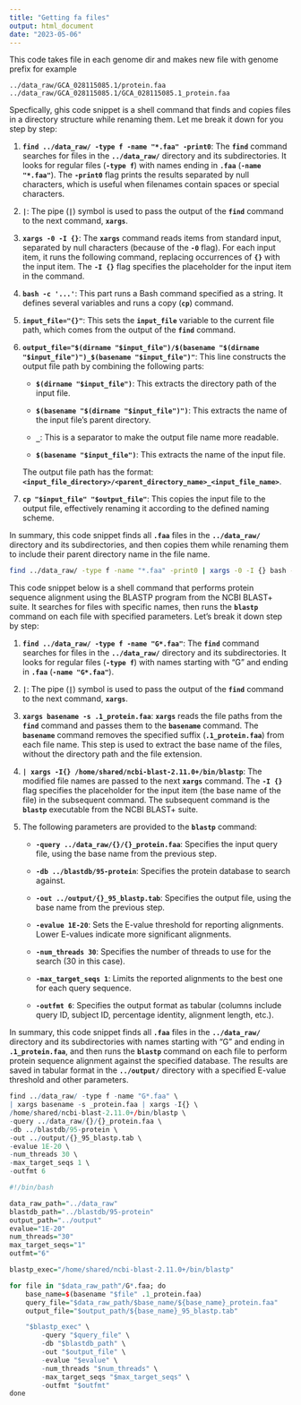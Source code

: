 ```yaml
---
title: "Getting fa files"
output: html_document
date: "2023-05-06"
---
```


This code takes file in each genome dir and makes new file with genome prefix for example

```         
../data_raw/GCA_028115085.1/protein.faa
../data_raw/GCA_028115085.1/GCA_028115085.1_protein.faa
```

Specfically, ghis code snippet is a shell command that finds and copies files in a directory structure while renaming them. Let me break it down for you step by step:

1.  **`find ../data_raw/ -type f -name "*.faa" -print0`**: The **`find`** command searches for files in the **`../data_raw/`** directory and its subdirectories. It looks for regular files (**`-type f`**) with names ending in **`.faa`** (**`-name "*.faa"`**). The **`-print0`** flag prints the results separated by null characters, which is useful when filenames contain spaces or special characters.

2.  **`|`**: The pipe (**`|`**) symbol is used to pass the output of the **`find`** command to the next command, **`xargs`**.

3.  **`xargs -0 -I {}`**: The **`xargs`** command reads items from standard input, separated by null characters (because of the **`-0`** flag). For each input item, it runs the following command, replacing occurrences of **`{}`** with the input item. The **`-I {}`** flag specifies the placeholder for the input item in the command.

4.  **`bash -c '...'`**: This part runs a Bash command specified as a string. It defines several variables and runs a copy (**`cp`**) command.

5.  **`input_file="{}"`**: This sets the **`input_file`** variable to the current file path, which comes from the output of the **`find`** command.

6.  **`output_file="$(dirname "$input_file")/$(basename "$(dirname "$input_file")")_$(basename "$input_file")"`**: This line constructs the output file path by combining the following parts:

    -   **`$(dirname "$input_file")`**: This extracts the directory path of the input file.

    -   **`$(basename "$(dirname "$input_file")")`**: This extracts the name of the input file's parent directory.

    -   **`_`**: This is a separator to make the output file name more readable.

    -   **`$(basename "$input_file")`**: This extracts the name of the input file.

    The output file path has the format: **`<input_file_directory>/<parent_directory_name>_<input_file_name>`**.

7.  **`cp "$input_file" "$output_file"`**: This copies the input file to the output file, effectively renaming it according to the defined naming scheme.

In summary, this code snippet finds all **`.faa`** files in the **`../data_raw/`** directory and its subdirectories, and then copies them while renaming them to include their parent directory name in the file name.

```bash
find ../data_raw/ -type f -name "*.faa" -print0 | xargs -0 -I {} bash -c 'input_file="{}"; output_file="$(dirname "$input_file")/$(basename "$(dirname "$input_file")")_$(basename "$input_file")"; cp "$input_file" "$output_file"'

```



This code snippet below is a shell command that performs protein sequence alignment using the BLASTP program from the NCBI BLAST+ suite. It searches for files with specific names, then runs the **`blastp`** command on each file with specified parameters. Let's break it down step by step:

1.  **`find ../data_raw/ -type f -name "G*.faa"`**: The **`find`** command searches for files in the **`../data_raw/`** directory and its subdirectories. It looks for regular files (**`-type f`**) with names starting with "G" and ending in **`.faa`** (**`-name "G*.faa"`**).

2.  **`|`**: The pipe (**`|`**) symbol is used to pass the output of the **`find`** command to the next command, **`xargs`**.

3.  **`xargs basename -s .1_protein.faa`**: **`xargs`** reads the file paths from the **`find`** command and passes them to the **`basename`** command. The **`basename`** command removes the specified suffix (**`.1_protein.faa`**) from each file name. This step is used to extract the base name of the files, without the directory path and the file extension.

4.  **`| xargs -I{} /home/shared/ncbi-blast-2.11.0+/bin/blastp`**: The modified file names are passed to the next **`xargs`** command. The **`-I {}`** flag specifies the placeholder for the input item (the base name of the file) in the subsequent command. The subsequent command is the **`blastp`** executable from the NCBI BLAST+ suite.

5.  The following parameters are provided to the **`blastp`** command:

    -   **`-query ../data_raw/{}/{}_protein.faa`**: Specifies the input query file, using the base name from the previous step.

    -   **`-db ../blastdb/95-protein`**: Specifies the protein database to search against.

    -   **`-out ../output/{}_95_blastp.tab`**: Specifies the output file, using the base name from the previous step.

    -   **`-evalue 1E-20`**: Sets the E-value threshold for reporting alignments. Lower E-values indicate more significant alignments.

    -   **`-num_threads 30`**: Specifies the number of threads to use for the search (30 in this case).

    -   **`-max_target_seqs 1`**: Limits the reported alignments to the best one for each query sequence.

    -   **`-outfmt 6`**: Specifies the output format as tabular (columns include query ID, subject ID, percentage identity, alignment length, etc.).

In summary, this code snippet finds all **`.faa`** files in the **`../data_raw/`** directory and its subdirectories with names starting with "G" and ending in **`.1_protein.faa`**, and then runs the **`blastp`** command on each file to perform protein sequence alignment against the specified database. The results are saved in tabular format in the **`../output/`** directory with a specified E-value threshold and other parameters.



```r
find ../data_raw/ -type f -name "G*.faa" \
| xargs basename -s _protein.faa | xargs -I{} \
/home/shared/ncbi-blast-2.11.0+/bin/blastp \
-query ../data_raw/{}/{}_protein.faa \
-db ../blastdb/95-protein \
-out ../output/{}_95_blastp.tab \
-evalue 1E-20 \
-num_threads 30 \
-max_target_seqs 1 \
-outfmt 6
```




```r
#!/bin/bash

data_raw_path="../data_raw"
blastdb_path="../blastdb/95-protein"
output_path="../output"
evalue="1E-20"
num_threads="30"
max_target_seqs="1"
outfmt="6"

blastp_exec="/home/shared/ncbi-blast-2.11.0+/bin/blastp"

for file in "$data_raw_path"/G*.faa; do
    base_name=$(basename "$file" .1_protein.faa)
    query_file="$data_raw_path/$base_name/${base_name}_protein.faa"
    output_file="$output_path/${base_name}_95_blastp.tab"

    "$blastp_exec" \
        -query "$query_file" \
        -db "$blastdb_path" \
        -out "$output_file" \
        -evalue "$evalue" \
        -num_threads "$num_threads" \
        -max_target_seqs "$max_target_seqs" \
        -outfmt "$outfmt"
done
```


